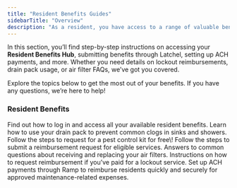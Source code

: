 ```yaml
---
title: "Resident Benefits Guides"
sidebarTitle: "Overview"
description: "As a resident, you have access to a range of valuable benefits designed to make your living experience more convenient and rewarding. This guide provides everything you need to navigate and take full advantage of your resident perks."
---
```


In this section, you’ll find step-by-step instructions on accessing your **Resident Benefits Hub**, submitting benefits through Latchel, setting up ACH payments, and more. Whether you need details on lockout reimbursements, drain pack usage, or air filter FAQs, we’ve got you covered.

Explore the topics below to get the most out of your benefits. If you have any questions, we’re here to help\!

### **Resident Benefits**

<CardGroup cols={2}>
  <Card title="Accessing Your Resident Benefits Hub" icon="clipboard-list-check" iconType="duotone" href="/s/topic/0TO5e000000h9wrGAA/Accessing-Your-Resident-Benefits-Hub">
    Find out how to log in and access all your available resident benefits.
  </Card>
  <Card title="Resident Benefits: Drain Pack Instructions" icon="pipe-collar" iconType="duotone" href="/s/topic/0TO5e000000h9wrGAA/Resident-Benefit-Drain-Pack-Instructions">
    Learn how to use your drain pack to prevent common clogs in sinks and showers.
  </Card>
  <Card title="Resident Benefits: Self-Serve Pest Control Kit" icon="bug" iconType="duotone" href="/s/topic/0TO5e000000h9wrGAA/Resident-Benefits-Pest-Contro-Kit">
    Follow the steps to request for a pest control kit for free\!
  </Card>
  <Card title="Resident Benefits: Filling for Cash Reimbursement" icon="money-bill-transfer" iconType="duotone" href="/s/topic/0TO5e000000h9wrGAA/How-can-Residents-Submit-Benefits-Through-Latchel">
    Follow the steps to submit a reimbursement request for eligible services.
  </Card>
  <Card title="FAQ Air Filters for Residents" icon="air-conditioner" iconType="duotone" href="/s/topic/0TO5e000000h9wrGAA/FAQ-Air-Filters-for-Residents">
    Answers to common questions about receiving and replacing your air filters.
  </Card>
  <Card title="Resident Benefits: Lockout Reimbursement" icon="house-lock" iconType="duotone" href="/s/topic/0TO5e000000h9wrGAA/Resident-Benefit-Lockout-Reimbursement">
    Instructions on how to request reimbursement if you’ve paid for a lockout service.
  </Card>
  <Card title="ACH Setup Through Ramp" icon="money-check-dollar-pen" iconType="duotone" href="s/topic/0TO5e000000h9wrGAA/ACH-Setup-Through-Ramp">
    Set up ACH payments through Ramp to reimburse residents quickly and securely for approved maintenance-related expenses.
  </Card>
</CardGroup>